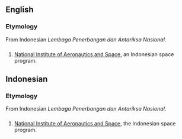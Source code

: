 == English ==

=== Etymology ===
From Indonesian ''Lembaga Penerbangan dan Antariksa Nasional''.

=== {{initialism}} ===
# [[w:National Institute of Aeronautics and Space|National Institute of Aeronautics and Space]], an Indonesian space program.


== Indonesian ==

=== Etymology ===
From Indonesian ''Lembaga Penerbangan dan Antariksa Nasional''.

=== {{initialism}} ===
# [[w:National Institute of Aeronautics and Space|National Institute of Aeronautics and Space]], the Indonesian space program.